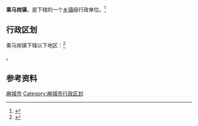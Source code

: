 {{中国乡级行政区|42/11/81/113/000}}

'''乘马岗镇'''，是{{PRC admin/fullname|42/11/81/113/000|3}}下辖的一个[[乡镇|乡镇]]级行政单位。<ref>{{PRC admin/ref sgc|{{PRC admin/parent|42/11/81/113/000}}}}</ref>

== 行政区划 ==

乘马岗镇下辖以下地区：<ref>{{PRC admin/ref sgc|42/11/81/113/000}}</ref>

{{PRC admin/children|42/11/81/113/000}}。

== 参考资料 ==

{{reflist}}

{{湖北省黄冈市麻城市行政区划}}
{{湖北行政区划小作品}}
[[Category:黄冈建制镇|麻城市]]
[[Category:麻城市行政区划|Category:麻城市行政区划]]